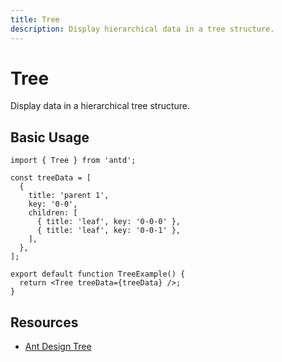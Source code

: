 ```yaml
---
title: Tree
description: Display hierarchical data in a tree structure.
---
```


# Tree

Display data in a hierarchical tree structure.

## Basic Usage

```tsx
import { Tree } from 'antd';

const treeData = [
  {
    title: 'parent 1',
    key: '0-0',
    children: [
      { title: 'leaf', key: '0-0-0' },
      { title: 'leaf', key: '0-0-1' },
    ],
  },
];

export default function TreeExample() {
  return <Tree treeData={treeData} />;
}
```

## Resources

- [Ant Design Tree](https://ant.design/components/tree)
